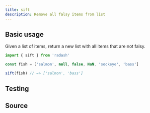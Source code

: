 ```yaml
---
title: sift
description: Remove all falsy items from list
---
```



## Basic usage

Given a list of items, return a new list with all items that are not falsy.

```ts
import { sift } from 'radash'

const fish = ['salmon', null, false, NaN, 'sockeye', 'bass']

sift(fish) // => ['salmon', 'bass']
```

## Testing

<TestingLinkAndPreview module="array" func="sift" />

## Source

<SourceLinkAndPreview module="array" func="sift" />